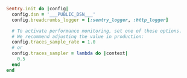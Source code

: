 ```ruby
Sentry.init do |config|
  config.dsn = '___PUBLIC_DSN___'
  config.breadcrumbs_logger = [:sentry_logger, :http_logger]

  # To activate performance monitoring, set one of these options.
  # We recommend adjusting the value in production:
  config.traces_sample_rate = 1.0
  # or
  config.traces_sampler = lambda do |context|
    0.5
  end
end
```
